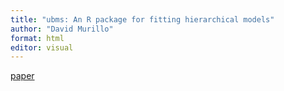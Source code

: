---
title: "ubms: An R package for fitting hierarchical models"
author: "David Murillo"
format: html
editor: visual
---

[paper](DOI:%2010.1111/2041-210X.13777)
